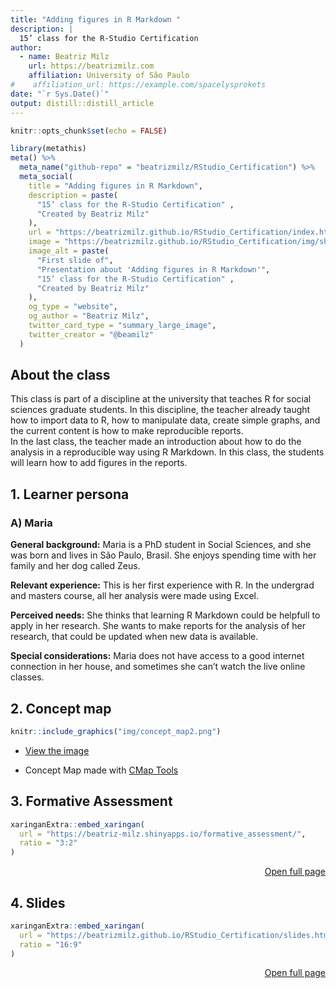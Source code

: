 ```yaml
---
title: "Adding figures in R Markdown "
description: |
  15’ class for the R-Studio Certification
author:
  - name: Beatriz Milz
    url: https://beatrizmilz.com
    affiliation: University of São Paulo
#    affiliation_url: https://example.com/spacelysprokets
date: "`r Sys.Date()`"
output: distill::distill_article
---
```


```r
knitr::opts_chunk$set(echo = FALSE)
```

<!-- inicio font awesome -->
<script src="https://kit.fontawesome.com/1f72d6921a.js" crossorigin="anonymous"></script>
<!-- final font awesome -->

```r
library(metathis)
meta() %>%
  meta_name("github-repo" = "beatrizmilz/RStudio_Certification") %>% 
  meta_social(
    title = "Adding figures in R Markdown",
    description = paste(
      "15’ class for the R-Studio Certification" ,
      "Created by Beatriz Milz"
    ),
    url = "https://beatrizmilz.github.io/RStudio_Certification/index.html",
    image = "https://beatrizmilz.github.io/RStudio_Certification/img/share-card.png",
    image_alt = paste(
      "First slide of",
      "Presentation about 'Adding figures in R Markdown'",
      "15’ class for the R-Studio Certification" ,
      "Created by Beatriz Milz"
    ),
    og_type = "website",
    og_author = "Beatriz Milz",
    twitter_card_type = "summary_large_image",
    twitter_creator = "@beamilz"
  )
```

## About the class

This class is part of a discipline at the university that teaches R for social sciences graduate students.
In this discipline, the teacher already taught how to import data to R, how to manipulate data, create simple graphs, and the current content is how to make reproducible reports.  
In the last class, the teacher made an introduction about how to do the analysis in a reproducible way using R Markdown.
In this class, the students will learn how to add figures in the reports.

## 1.  Learner persona 

### A) Maria

__General background:__ Maria is a PhD student in Social Sciences, and she was born and lives in São Paulo, Brasil. 
She enjoys spending time with her family and her dog called Zeus.

__Relevant experience:__ This is her first experience with R.
In the undergrad and masters course, all her analysis were made using Excel.


__Perceived needs:__  She thinks that learning R Markdown could be helpfull to apply in her research.
She wants to make reports for the analysis of her research, that could be updated when new data is available. 

__Special considerations:__ Maria does not have access to a good internet connection in her house, and sometimes she can't watch the live online classes.


<!-- ### B) _____ -->

<!-- __General background:__  -->

<!-- __Relevant experience:__  -->

<!-- __Perceived needs:__   -->

<!-- __Special considerations:__  -->



## 2.  Concept map

```r
knitr::include_graphics("img/concept_map2.png")
```

- [<i class="fas fa-external-link-alt"></i> View the image](img/concept_map2.png) 

- Concept Map made with [<i class="fas fa-external-link-alt"></i> CMap Tools](https://cmap.ihmc.us/) 

## 3.  Formative Assessment 


```r
xaringanExtra::embed_xaringan(
  url = "https://beatriz-milz.shinyapps.io/formative_assessment/",
  ratio = "3:2"
)
```

<p style="text-align:right;">[<i class="fas fa-external-link-alt"></i> Open full page](https://beatriz-milz.shinyapps.io/formative_assessment/)</p>

## 4.  Slides 

```r
xaringanExtra::embed_xaringan(
  url = "https://beatrizmilz.github.io/RStudio_Certification/slides.html",
  ratio = "16:9"
)
```


<p style="text-align:right;">[<i class="fas fa-external-link-alt"></i> Open full page](https://beatrizmilz.github.io/RStudio_Certification/slides.html)</p>

